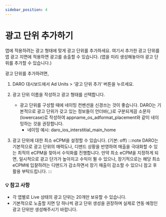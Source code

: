 ```yaml
---
sidebar_position: 4
---
```


# 광고 단위 추가하기

앱에 적용하려는 광고 형태에 맞게 광고 단위를 추가하세요. 여기서 추가한 광고 단위를 앱 광고 지면에 적용하면 광고를 송출할 수 있습니다.
(앱을 미리 생성해놓아야 광고 단위를 추가할 수 있습니다.)

광고 단위를 추가하려면,

1. DARO 대시보드에서 Ad Units > ‘광고 단위 추가’ 버튼을 누르세요.

2. 광고 단위 이름을 작성하고 광고 형태를 선택합니다.
    - 광고 단위를 구성할 때에 네이밍 컨벤션을 신경쓰는 것이 좋습니다. DARO는 기본적으로 광고 단위가 갖고 있는 정보들이 언더바(_)로 구분되게끔 소문자(lowercase)로 작성하여 appname_os_adformat_placement와 같이 네이밍하는 것을 권장합니다.
        - 네이밍 예시: daro_ios_interstitial_main_home
3. 광고 단위에 대한 최소 eCPM을 설정할 수 있습니다. (기본: off)
    :::note
    DARO는 기본적으로 광고 단위의 매력도나, 디맨드 상황을 반영하여 매출을 극대화할 수 있는 최적의 eCPM을 찾아서 수익화를 진행합니다. 만약 최소 eCPM을 지정하게 되면, 일시적으로 광고 단가가 높아지고 수익이 뛸 수 있으나, 장기적으로는 해당 최소 eCPM에 입찰하려는 디맨드가 감소하면서 장기 매출이 감소할 수 있으니 참고 후 활용 부탁드립니다.
    :::

### 💡 참고 사항
- 각 앱별로 Live 상태의 광고 단위는 20개만 보유할 수 있습니다.
- 기본적으로 노출할 지면 당 하나씩 광고 단위 생성을 권장하며 실제로 연동 예정인 광고 단위만 생성해주시기 바랍니다.